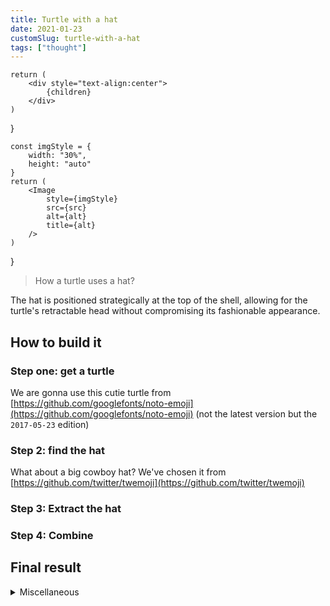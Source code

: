 ```yaml
---
title: Turtle with a hat
date: 2021-01-23
customSlug: turtle-with-a-hat
tags: ["thought"]
---
```



    return (
        <div style="text-align:center">
            {children}
        </div>
    )
}

    const imgStyle = {
        width: "30%",
        height: "auto"
    }
    return (
        <Image
            style={imgStyle}
            src={src}
            alt={alt}
            title={alt}
        />
    )
}

> How a turtle uses a hat?

The hat is positioned strategically at the top of the shell, allowing for the turtle's retractable head without compromising its fashionable appearance.

## How to build it

### Step one: get a turtle

We are gonna use this cutie turtle from [https://github.com/googlefonts/noto-emoji](https://github.com/googlefonts/noto-emoji) (not the latest version but the `2017-05-23` edition)



<Centered>
    <CustomImg src={Turtle} alt="turtle emoji"/>
</Centered>


### Step 2: find the hat

What about a big cowboy hat? We've chosen it from [https://github.com/twitter/twemoji](https://github.com/twitter/twemoji)


<Centered>
    <CustomImg src={CowBoyHatEmoji} alt="cowboy hat emoji" />
</Centered>

### Step 3: Extract the hat


<Centered>
    <CustomImg src={CowBoyHat} alt="cowboy hat only emoji" />
</Centered>

### Step 4: Combine


<Centered>
    <CustomImg src={TurtleWithHat} alt="turtle with hat" />
</Centered>

## Final result


<Centered>
    <CustomImg src={Imgn4n5} alt="turtle with hat - png file" />
</Centered>

<details>
<summary>Miscellaneous</summary>

```sh
inkscape -o turtle_with_top_hat.png -w 256 -h 256 turtle_with_top_hat.svg
```


<Centered>
    <CustomImg src={ImgTopHat} alt="turtle with top hat - png file" />
</Centered>

</details>